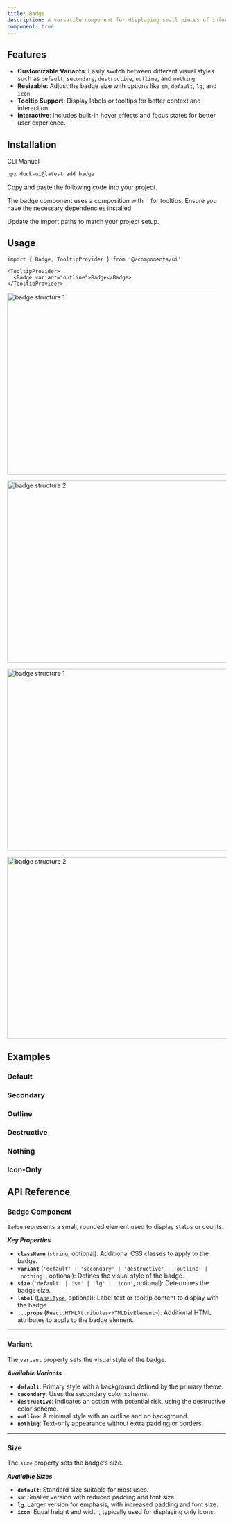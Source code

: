 ```yaml
---
title: Badge
description: A versatile component for displaying small pieces of information or status indicators.
component: true
---
```


<ComponentPreview
  name="badge-main"
  description="A badge"
/>

## Features

- **Customizable Variants**: Easily switch between different visual styles such as `default`, `secondary`, `destructive`, `outline`, and `nothing`.
- **Resizable**: Adjust the badge size with options like `sm`, `default`, `lg`, and `icon`.
- **Tooltip Support**: Display labels or tooltips for better context and interaction.
- **Interactive**: Includes built-in hover effects and focus states for better user experience.

## Installation

<Tabs defaultValue="cli">

<TabsList>
  <TabsTrigger value="cli">CLI</TabsTrigger>
  <TabsTrigger value="manual">Manual</TabsTrigger>
</TabsList>
<TabsContent value="cli">

```bash
npx duck-ui@latest add badge
```

</TabsContent>

<TabsContent value="manual">

<Steps>

<Step>Copy and paste the following code into your project.</Step>

<ComponentSource name="badge" />

<Step>
  The badge component uses a composition with `<Tooltip />` for tooltips. Ensure you have the necessary dependencies
  installed.
</Step>

<Step>Update the import paths to match your project setup.</Step>

</Steps>

</TabsContent>

</Tabs>

## Usage

```tsx
import { Badge, TooltipProvider } from '@/components/ui'
```

```tsx {1-3}
<TooltipProvider>
  <Badge variant="outline">Badge</Badge>
</TooltipProvider>
```

<Image
  src="/images/badge_structure_1_light.png"
  width="716"
  height="420"
  alt="badge structure 1"
  className="border rounded-lg overflow-hidden mt-6 w-full dark:hidden"
/>

<Image
  src="/images/badge_structure_2_light.png"
  width="716"
  height="420"
  alt="badge structure 2"
  className="border rounded-lg overflow-hidden mt-6 w-full dark:hidden"
/>

<Image
  src="/images/badge_structure_1_dark.png"
  width="716"
  height="420"
  alt="badge structure 1"
  className="border rounded-lg overflow-hidden mt-6 w-full hidden dark:block"
/>

<Image
  src="/images/badge_structure_2_dark.png"
  width="716"
  height="420"
  alt="badge structure 2"
  className="border rounded-lg overflow-hidden mt-6 w-full hidden dark:block"
/>

## Examples

### Default

<ComponentPreview
  name="badge-2"
  description="Default badge"
/>

### Secondary

<ComponentPreview
  name="badge-3"
  description="Secondary badge"
/>

### Outline

<ComponentPreview
  name="badge-4"
  description="Outline badge"
/>

### Destructive

<ComponentPreview
  name="badge-5"
  description="Destructive badge"
/>

### Nothing

<ComponentPreview
  name="badge-6"
  description="Nothing label"
/>

### Icon-Only

<ComponentPreview
  name="badge-7"
  description="Icon-only badge"
/>

## API Reference

### Badge Component

`Badge` represents a small, rounded element used to display status or counts.

**_Key Properties_**

- **`className`** (`string`, optional): Additional CSS classes to apply to the badge.
- **`variant`** (`'default' | 'secondary' | 'destructive' | 'outline' | 'nothing'`, optional): Defines the visual style of the badge.
- **`size`** (`'default' | 'sm' | 'lg' | 'icon'`, optional): Determines the badge size.
- **`label`** ([`LabelType`](/docs/components/button#labeltype), optional): Label text or tooltip content to display with the badge.
- **`...props`** (`React.HTMLAttributes<HTMLDivElement>`): Additional HTML attributes to apply to the badge element.

---

### Variant

The `variant` property sets the visual style of the badge.

**_Available Variants_**

- **`default`**: Primary style with a background defined by the primary theme.
- **`secondary`**: Uses the secondary color scheme.
- **`destructive`**: Indicates an action with potential risk, using the destructive color scheme.
- **`outline`**: A minimal style with an outline and no background.
- **`nothing`**: Text-only appearance without extra padding or borders.

---

### Size

The `size` property sets the badge's size.

**_Available Sizes_**

- **`default`**: Standard size suitable for most uses.
- **`sm`**: Smaller version with reduced padding and font size.
- **`lg`**: Larger version for emphasis, with increased padding and font size.
- **`icon`**: Equal height and width, typically used for displaying only icons.
